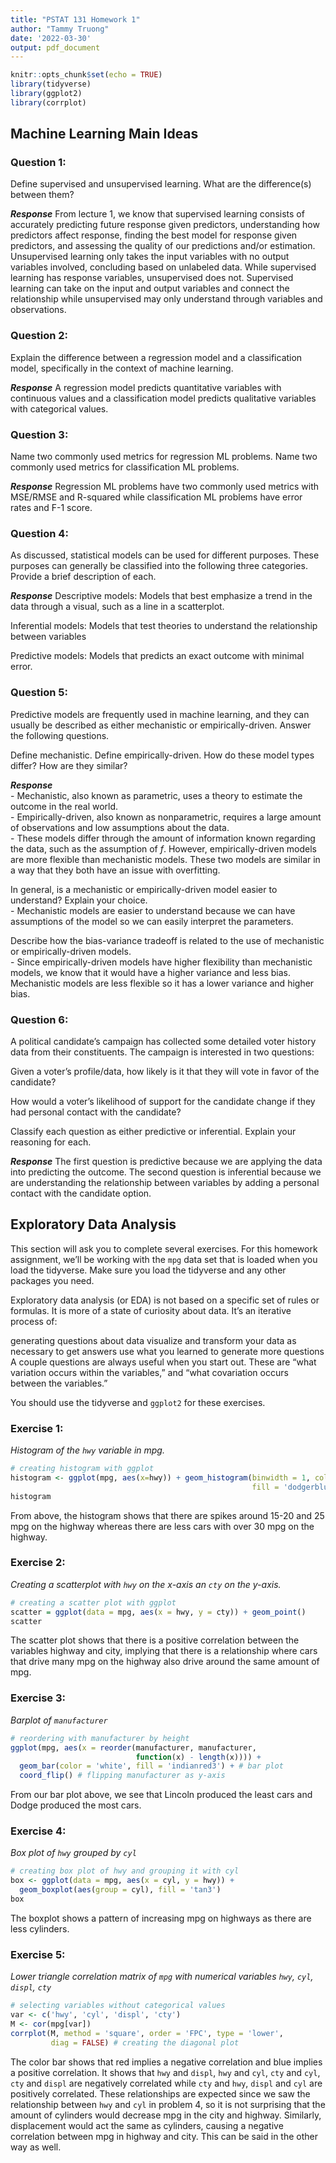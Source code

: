 ---
title: "PSTAT 131 Homework 1"
author: "Tammy Truong"
date: '2022-03-30'
output: pdf_document
---

```{r setup, include=FALSE}
knitr::opts_chunk$set(echo = TRUE)
library(tidyverse)
library(ggplot2)
library(corrplot)
```
## Machine Learning Main Ideas

### Question 1:
Define supervised and unsupervised learning. What are the difference(s) between them?

***Response*** From lecture 1, we know that supervised learning consists of accurately predicting future response given predictors, understanding how predictors affect response, finding the best model for response given predictors, and assessing the quality of our predictions and/or estimation. Unsupervised learning only takes the input variables with no output variables involved, concluding based on unlabeled data. While supervised learning has response variables, unsupervised does not. Supervised learning can take on the input and output variables and connect the relationship while unsupervised may only understand through variables and observations.

### Question 2:
Explain the difference between a regression model and a classification model, specifically in the context of machine learning.

***Response*** A regression model predicts quantitative variables with continuous values and a classification model predicts qualitative variables with categorical values.

### Question 3:
Name two commonly used metrics for regression ML problems. Name two commonly used metrics for classification ML problems.

***Response*** Regression ML problems have two commonly used metrics with MSE/RMSE and R-squared while classification ML problems have error rates and F-1 score.


### Question 4:
As discussed, statistical models can be used for different purposes. These purposes can generally be classified into the following three categories. Provide a brief description of each.

***Response***
Descriptive models: Models that best emphasize a trend in the data through a visual, such as a line in a scatterplot.

Inferential models: Models that test theories to understand the relationship between variables

Predictive models: Models that predicts an exact outcome with minimal error.

### Question 5:
Predictive models are frequently used in machine learning, and they can usually be described as either mechanistic or empirically-driven. Answer the following questions.

Define mechanistic. Define empirically-driven. How do these model types differ? How are they similar?

***Response***  
- Mechanistic, also known as parametric, uses a theory to estimate the outcome in the real world.  
- Empirically-driven, also known as nonparametric, requires a large amount of observations and low assumptions about the data.  
- These models differ through the amount of information known regarding the data, such as the assumption of $f$. However, empirically-driven models are more flexible than mechanistic models. These two models are similar in a way that they both have an issue with overfitting. 

In general, is a mechanistic or empirically-driven model easier to understand? Explain your choice.  
- Mechanistic models are easier to understand because we can have assumptions of the model so we can easily interpret the parameters.

Describe how the bias-variance tradeoff is related to the use of mechanistic or empirically-driven models.  
- Since empirically-driven models have higher flexibility than mechanistic models, we know that it would have a higher variance and less bias. Mechanistic models are less flexible so it has a lower variance and higher bias.

### Question 6:
A political candidate’s campaign has collected some detailed voter history data from their constituents. The campaign is interested in two questions:

Given a voter’s profile/data, how likely is it that they will vote in favor of the candidate?

How would a voter’s likelihood of support for the candidate change if they had personal contact with the candidate?

Classify each question as either predictive or inferential. Explain your reasoning for each.

***Response*** The first question is predictive because we are applying the data into predicting the outcome. The second question is inferential because we are understanding the relationship between variables by adding a personal contact with the candidate option.

\newpage

## Exploratory Data Analysis
This section will ask you to complete several exercises. For this homework assignment, we’ll be working with the `mpg` data set that is loaded when you load the tidyverse. Make sure you load the tidyverse and any other packages you need.

Exploratory data analysis (or EDA) is not based on a specific set of rules or formulas. It is more of a state of curiosity about data. It’s an iterative process of:

generating questions about data
visualize and transform your data as necessary to get answers
use what you learned to generate more questions
A couple questions are always useful when you start out. These are “what variation occurs within the variables,” and “what covariation occurs between the variables.”

You should use the tidyverse and `ggplot2` for these exercises.

### Exercise 1:
*Histogram of the `hwy` variable in mpg.*
```{r}
# creating histogram with ggplot
histogram <- ggplot(mpg, aes(x=hwy)) + geom_histogram(binwidth = 1, color = 'white', 
                                                      fill = 'dodgerblue3')
histogram
```

From above, the histogram shows that there are spikes around 15-20 and 25 mpg on the highway whereas there are less cars with over 30 mpg on the highway.

\newpage

### Exercise 2:
*Creating a scatterplot with `hwy` on the x-axis an `cty` on the y-axis.*

```{r}
# creating a scatter plot with ggplot
scatter = ggplot(data = mpg, aes(x = hwy, y = cty)) + geom_point()
scatter
```

The scatter plot shows that there is a positive correlation between the variables highway and city, implying that there is a relationship where cars that drive many mpg on the highway also drive around the same amount of mpg.

\newpage

### Exercise 3:
*Barplot of `manufacturer`*
```{r}
# reordering with manufacturer by height
ggplot(mpg, aes(x = reorder(manufacturer, manufacturer, 
                            function(x) - length(x)))) + 
  geom_bar(color = 'white', fill = 'indianred3') + # bar plot
  coord_flip() # flipping manufacturer as y-axis
```

From our bar plot above, we see that Lincoln produced the least cars and Dodge produced the most cars.

\newpage

### Exercise 4:
*Box plot of `hwy` grouped by `cyl`*

```{r}
# creating box plot of hwy and grouping it with cyl
box <- ggplot(data = mpg, aes(x = cyl, y = hwy)) + 
  geom_boxplot(aes(group = cyl), fill = 'tan3')
box
```

The boxplot shows a pattern of increasing mpg on highways as there are less cylinders.

\newpage

### Exercise 5:
*Lower triangle correlation matrix of `mpg` with numerical variables `hwy`, `cyl`, `displ`, `cty`*
```{r}
# selecting variables without categorical values
var <- c('hwy', 'cyl', 'displ', 'cty') 
M <- cor(mpg[var])
corrplot(M, method = 'square', order = 'FPC', type = 'lower',
         diag = FALSE) # creating the diagonal plot
```

The color bar shows that red implies a negative correlation and blue implies a positive correlation. It shows that `hwy` and `displ`, `hwy` and `cyl`, `cty` and `cyl`, `cty` and `displ` are negatively correlated while `cty` and `hwy`, `displ` and `cyl` are positively correlated. These relationships are expected since we saw the relationship between `hwy` and `cyl` in problem 4, so it is not surprising that the amount of cylinders would decrease mpg in the city and highway. Similarly, displacement would act the same as cylinders, causing a negative correlation between mpg in highway and city. This can be said in the other way as well.

